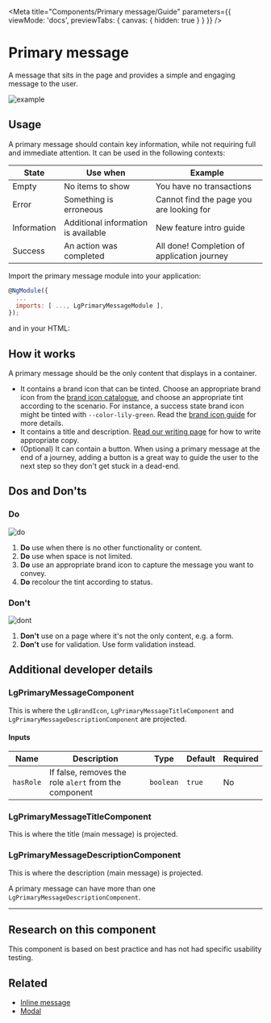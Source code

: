 
<Meta title="Components/Primary message/Guide" parameters={{ viewMode: 'docs', previewTabs: { canvas: { hidden: true } } }} />

# Primary message

<p class="standfirst">A message that sits in the page and provides a simple and engaging message to the user.</p>

![example](docs/primary-message/example.png)

## Usage

A primary message should contain key information, while not requiring full and immediate attention. It can be used in the following contexts:

| State       | Use when                            | Example                                     |
|-------------|-------------------------------------|---------------------------------------------|
| Empty       | No items to show                    | You have no transactions                    |
| Error       | Something is erroneous              | Cannot find the page you are looking for    |
| Information | Additional information is available | New feature intro guide                     |
| Success     | An action was completed             | All done! Completion of application journey |



Import the primary message module into your application:

```js
@NgModule({
  ...
  imports: [ ..., LgPrimaryMessageModule ],
});
```



and in your HTML:

<Source id="components-primary-message-examples--standard-primary-message"></Source>



## How it works

A primary message should be the only content that displays in a container.

- It contains a brand icon that can be tinted. Choose an appropriate brand icon from the [brand icon catalogue](./?path=/story/foundation-brand-icon-catalog--standard-brand-icons), and choose an appropriate tint according to the scenario. For instance, a success state brand icon might be tinted with `--color-lily-green`. Read the [brand icon guide](./?path=/docs/foundation-brand-icon-guide--page) for more details.
- It contains a title and description. [Read our writing page](./?path=/docs/principles-writing--page) for how to write appropriate copy.
- (Optional) It can contain a button. When using a primary message at the end of a journey, adding a button is a great way to guide the user to the next step so they don't get stuck in a dead-end.

## Dos and Don'ts

### Do

![do](docs/primary-message/do.png)

1. **Do** use when there is no other functionality or content.
2. **Do** use when space is not limited.
3. **Do** use an appropriate brand icon to capture the message you want to convey.
4. **Do** recolour the tint according to status.

### Don't

![dont](docs/primary-message/dont.png)

1. **Don't** use on a page where it's not the only content, e.g. a form.
2. **Don't** use for validation. Use form validation instead.

## Additional developer details

### LgPrimaryMessageComponent

This is where the `LgBrandIcon`, `LgPrimaryMessageTitleComponent` and `LgPrimaryMessageDescriptionComponent` are projected.

#### Inputs

| Name      | Description                                           | Type      | Default | Required |
|-----------|-------------------------------------------------------|-----------|---------|----------|
| `hasRole` | If false, removes the role `alert` from the component | `boolean` | `true`  | No       |

### LgPrimaryMessageTitleComponent

This is where the title (main message) is projected.

### LgPrimaryMessageDescriptionComponent

This is where the description (main message) is projected.

A primary message can have more than one `LgPrimaryMessageDescriptionComponent`.

------

## Research on this component

This component is based on best practice and has not had specific usability testing.

## Related

- [Inline message](./?path=/docs/components-inline-message-alert-guide--page)
- [Modal](./?path=/docs/components-modal-guide--page)

<Feedback />
